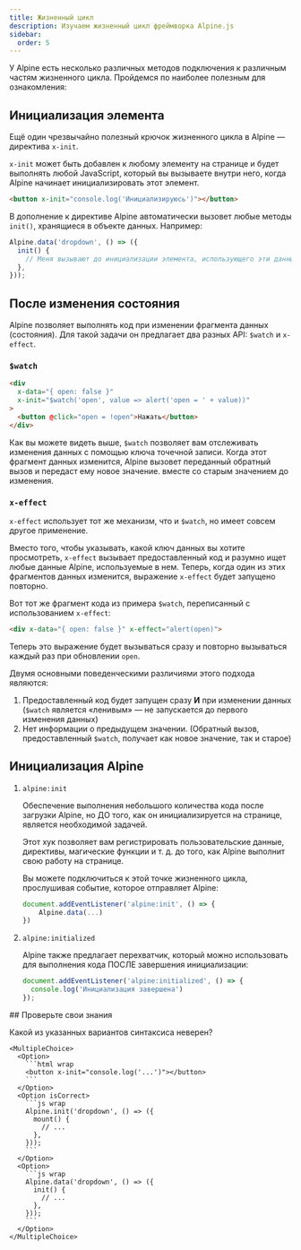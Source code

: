 ```yaml
---
title: Жизненный цикл
description: Изучаем жизненный цикл фреймворка Alpine.js
sidebar:
  order: 5
---
```



У Alpine есть несколько различных методов подключения к различным частям жизненного цикла. Пройдемся по наиболее полезным для ознакомления:

## Инициализация элемента

Ещё один чрезвычайно полезный крючок жизненного цикла в Alpine — директива `x-init`.

`x-init` может быть добавлен к любому элементу на странице и будет выполнять любой JavaScript, который вы вызываете внутри него, когда Alpine начинает инициализировать этот элемент.

```html
<button x-init="console.log('Инициализируюсь')"></button>
```

В дополнение к директиве Alpine автоматически вызовет любые методы `init()`, хранящиеся в объекте данных. Например:

```js
Alpine.data('dropdown', () => ({
  init() {
    // Меня вызывают до инициализации элемента, использующего эти данные.
  },
}));
```

## После изменения состояния

Alpine позволяет выполнять код при изменении фрагмента данных (состояния). Для такой задачи он предлагает два разных API: `$watch` и `x-effect`.

### `$watch`

```html live "$watch"
<div
  x-data="{ open: false }"
  x-init="$watch('open', value => alert('open = ' + value))"
>
  <button @click="open = !open">Нажать</button>
</div>
```

Как вы можете видеть выше, `$watch` позволяет вам отслеживать изменения данных с помощью ключа точечной записи. Когда этот фрагмент данных изменится, Alpine вызовет переданный обратный вызов и передаст ему новое значение. вместе со старым значением до изменения.

<LinkCard title="Подробнее о <strong>$watch</strong>" href="/magics/watch" />

### `x-effect`

`x-effect` использует тот же механизм, что и `$watch`, но имеет совсем другое применение.

Вместо того, чтобы указывать, какой ключ данных вы хотите просмотреть, `x-effect` вызывает предоставленный код и разумно ищет любые данные Alpine, используемые в нем. Теперь, когда один из этих фрагментов данных изменится, выражение `x-effect` будет запущено повторно.

Вот тот же фрагмент кода из примера `$watch`, переписанный с использованием `x-effect`:

```html "x-effect"
<div x-data="{ open: false }" x-effect="alert(open)">
```

Теперь это выражение будет вызываться сразу и повторно вызываться каждый раз при обновлении `open`.

Двумя основными поведенческими различиями этого подхода являются:

<Steps>

1. Предоставленный код будет запущен сразу **И** при изменении данных (`$watch` является «ленивым» — не запускается до первого изменения данных)
2. Нет информации о предыдущем значении. (Обратный вызов, предоставленный `$watch`, получает как новое значение, так и старое)

</Steps>

<LinkCard title="Подробнее об <strong>x-effect</strong>" href="/directives/effect" />

## Инициализация Alpine

<Steps>

1. `alpine:init`

    Обеспечение выполнения небольшого количества кода после загрузки Alpine, но ДО того, как он инициализируется на странице, является необходимой задачей.

    Этот хук позволяет вам регистрировать пользовательские данные, директивы, магические функции и т. д. до того, как Alpine выполнит свою работу на странице.

    Вы можете подключиться к этой точке жизненного цикла, прослушивая событие, которое отправляет Alpine:

    ```js
    document.addEventListener('alpine:init', () => {
        Alpine.data(...)
    })
    ```

2. `alpine:initialized`

    Alpine также предлагает перехватчик, который можно использовать для выполнения кода ПОСЛЕ завершения инициализации:

    ```js
    document.addEventListener('alpine:initialized', () => {
      console.log('Инициализация завершена')
    });
    ```

</Steps>

<Box icon="question-mark">
## Проверьте свои знания

Какой из указанных вариантов синтаксиса неверен?

    <MultipleChoice>
      <Option>
        ```html wrap
        <button x-init="console.log('...')"></button>
        ```
      </Option>
      <Option isCorrect>
        ```js wrap
        Alpine.init('dropdown', () => ({
          mount() {
            // ...
          },
        }));
        ```
      </Option>
      <Option>
        ```js wrap
        Alpine.data('dropdown', () => ({
          init() {
            // ...
          },
        }));
        ```
      </Option>
    </MultipleChoice>

</Box>